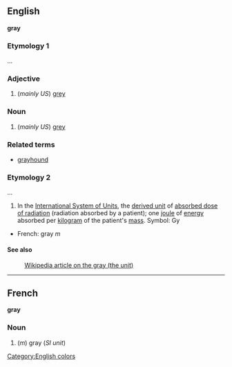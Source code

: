 ==English==
'''gray'''

===Etymology 1===

...

===Adjective===

#(''mainly US'') [[grey]]

===Noun===

#(''mainly US'') [[grey]]

===Related terms===
*[[grayhound]]

===Etymology 2===

...

#In the [[International System of Units]], the [[derived unit]] of [[absorbed dose of radiation]] (radiation absorbed by a patient); one [[joule]] of [[energy]] absorbed per [[kilogram]] of the patient's [[mass]].  Symbol: Gy

*French: gray ''m''

====See also====
:[[en:gray_(unit)|Wikipedia article on the gray (the unit)]]

----

==French==
'''gray'''

===Noun===

#(''m'') gray (''SI unit'')

[[Category:English colors]]